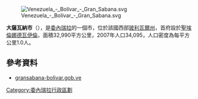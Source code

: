 [[Image:Venezuela_-_Bolívar_-_Gran_Sabana.svg|right]]

'''大薩瓦納市'''（{{lang-es|Municipio Gran Sabana}}），是[[委內瑞拉|委內瑞拉]]的一個市，位於該國西部[[玻利瓦爾州|玻利瓦爾州]]，首府設於[[聖埃倫娜德瓦伊倫|聖埃倫娜德瓦伊倫]]，面積32,990平方公里，2007年人口34,095，人口密度為每平方公里1.0人。

==參考資料==
*[http://gransabana-bolivar.gob.ve/ gransabana-bolivar.gob.ve]{{dead link|date=2017年12月 |bot=InternetArchiveBot |fix-attempted=yes }} {{es icon}}

{{coord|6|15|00|N|62|50|18|W|region:VE_type:city_source:kolossus-frwiki|display=title}}

{{Venezuela-geo-stub}}
[[Category:委內瑞拉行政區劃|Category:委內瑞拉行政區劃]]
